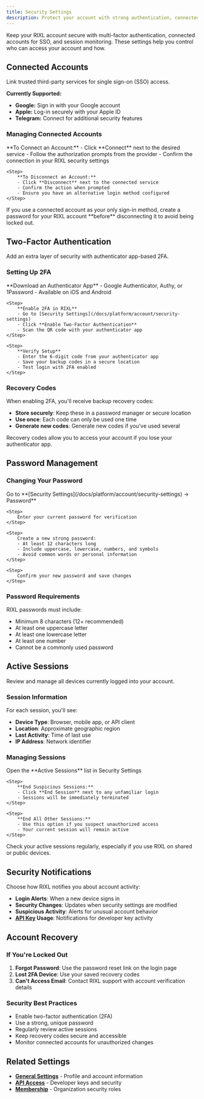 ```yaml
---
title: Security Settings
description: Protect your account with strong authentication, connected accounts, and active monitoring.
---
```



Keep your RIXL account secure with multi-factor authentication, connected accounts for SSO, and session monitoring.
These settings help you control who can access your account and how.

## Connected Accounts

Link trusted third-party services for single sign-on (SSO) access.

**Currently Supported:**
- **Google:** Sign in with your Google account
- **Apple:** Log-in securely with your Apple ID  
- **Telegram:** Connect for additional security features

### Managing Connected Accounts

<Steps>
    <Step>
        **To Connect an Account:**
        - Click **Connect** next to the desired service
        - Follow the authorization prompts from the provider
        - Confirm the connection in your RIXL security settings
    </Step>

    <Step>
        **To Disconnect an Account:**
        - Click **Disconnect** next to the connected service
        - Confirm the action when prompted
        - Ensure you have an alternative login method configured
    </Step>
</Steps>

<Callout type="warn" title="Before Disconnecting">
If you use a connected account as your only sign-in method, create a password for your RIXL account **before** disconnecting it to avoid being locked out.
</Callout>

## Two-Factor Authentication

Add an extra layer of security with authenticator app-based 2FA.

### Setting Up 2FA

<Steps>
    <Step>
        **Download an Authenticator App**
        - Google Authenticator, Authy, or 1Password
        - Available on iOS and Android
    </Step>

    <Step>
        **Enable 2FA in RIXL**
        - Go to [Security Settings](/docs/platform/account/security-settings)
        - Click **Enable Two-Factor Authentication**
        - Scan the QR code with your authenticator app
    </Step>

    <Step>
        **Verify Setup**
        - Enter the 6-digit code from your authenticator app
        - Save your backup codes in a secure location
        - Test login with 2FA enabled
    </Step>
</Steps>

### Recovery Codes

When enabling 2FA, you'll receive backup recovery codes:

- **Store securely**: Keep these in a password manager or secure location
- **Use once**: Each code can only be used one time
- **Generate new codes**: Generate new codes if you've used several

<Callout type="info">
Recovery codes allow you to access your account if you lose your authenticator app.
</Callout>

## Password Management

### Changing Your Password

<Steps>
    <Step>
        Go to **[Security Settings](/docs/platform/account/security-settings) → Password**
    </Step>

    <Step>
        Enter your current password for verification
    </Step>

    <Step>
        Create a new strong password:
        - At least 12 characters long
        - Include uppercase, lowercase, numbers, and symbols
        - Avoid common words or personal information
    </Step>

    <Step>
        Confirm your new password and save changes
    </Step>
</Steps>

### Password Requirements

RIXL passwords must include:
- Minimum 8 characters (12+ recommended)
- At least one uppercase letter
- At least one lowercase letter  
- At least one number
- Cannot be a commonly used password

## Active Sessions

Review and manage all devices currently logged into your account.

### Session Information

For each session, you'll see:  
- **Device Type**: Browser, mobile app, or API client  
- **Location**: Approximate geographic region  
- **Last Activity**: Time of last use  
- **IP Address**: Network identifier

### Managing Sessions

<Steps>
    <Step>
        Open the **Active Sessions** list in Security Settings
    </Step>

    <Step>
        **End Suspicious Sessions:**
        - Click **End Session** next to any unfamiliar login
        - Sessions will be immediately terminated
    </Step>

    <Step>
        **End All Other Sessions:**
        - Use this option if you suspect unauthorized access
        - Your current session will remain active
    </Step>
</Steps>

<Callout type="tip">
Check your active sessions regularly, especially if you use RIXL on shared or public devices.
</Callout>

## Security Notifications

Choose how RIXL notifies you about account activity:

- **Login Alerts**: When a new device signs in
- **Security Changes**: Updates when security settings are modified
- **Suspicious Activity**: Alerts for unusual account behavior
- **[API Key](/docs/platform/account/api-access) Usage**: Notifications for developer key activity

## Account Recovery

### If You're Locked Out

1. **Forgot Password**: Use the password reset link on the login page
2. **Lost 2FA Device**: Use your saved recovery codes
3. **Can't Access Email**: Contact RIXL support with account verification details

### Security Best Practices

- Enable two-factor authentication (2FA)
- Use a strong, unique password
- Regularly review active sessions
- Keep recovery codes secure and accessible
- Monitor connected accounts for unauthorized changes

## Related Settings

- **[General Settings](/docs/platform/account/general-settings)** - Profile and account information
- **[API Access](/docs/platform/account/api-access)** - Developer keys and security
- **[Membership](/docs/platform/account/membership)** - Organization security roles